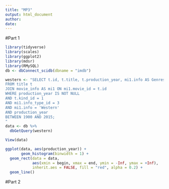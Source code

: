 ```yaml
---
title: "MP3"
output: html_document
author: 
date: 
---
```



#Part 1
```r
library(tidyverse)
library(scales)
library(ggplot2)
library(mdsr)
library(RMySQL)
db <- dbConnect_scidb(dbname = "imdb")

western <- "SELECT t.id, t.title, t.production_year, mi1.info AS Genres
FROM title t
JOIN movie_info AS mi1 ON mi1.movie_id = t.id
WHERE production_year IS NOT NULL
AND t.kind_id = 1
AND mi1.info_type_id = 3
AND mi1.info = 'Western'
AND production_year
BETWEEN 1900 AND 2015;
"
data <- db %>%
  dbGetQuery(western)

View(data)

ggplot(data, aes(production_year)) +
       geom_histogram(binwidth = 1) +
  geom_rect(data = data,
            aes(xmin = begin, xmax = end, ymin = -Inf, ymax = +Inf),
            inherit.aes = FALSE, fill = "red", alpha = 0.2) +
  geom_line()

```

#Part 2
```r

```
